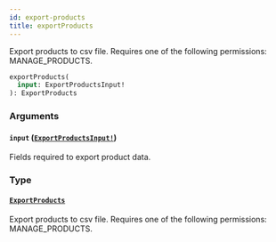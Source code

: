 ```yaml
---
id: export-products
title: exportProducts
---
```


Export products to csv file. Requires one of the following permissions: MANAGE_PRODUCTS.

```graphql
exportProducts(
  input: ExportProductsInput!
): ExportProducts

```

### Arguments

#### `input` ([`ExportProductsInput!`](../../../developer/api-reference/inputs/export-products-input))

Fields required to export product data.

### Type

#### [`ExportProducts`](../../../developer/api-reference/objects/export-products)

Export products to csv file. Requires one of the following permissions: MANAGE_PRODUCTS.
